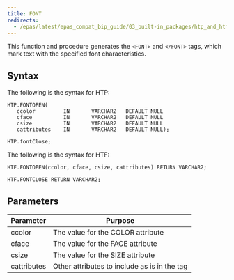 ```yaml
---
title: FONT
redirects:
  - /epas/latest/epas_compat_bip_guide/03_built-in_packages/htp_and_htf/font/ #generated for docs/epas/reorg-role-use-case-mode
---
```


This function and procedure generates the `<FONT>` and `</FONT>` tags, which mark text with the specified font characteristics.

## Syntax

The following is the syntax for HTP:

```
HTP.FONTOPEN(
   ccolor         IN       VARCHAR2   DEFAULT NULL
   cface          IN       VARCHAR2   DEFAULT NULL
   csize          IN       VARCHAR2   DEFAULT NULL
   cattributes    IN       VARCHAR2   DEFAULT NULL);

HTP.fontClose;
```

The following is the syntax for HTF:

```
HTF.FONTOPEN(ccolor, cface, csize, cattributes) RETURN VARCHAR2;

HTF.FONTCLOSE RETURN VARCHAR2;
```

## Parameters

| Parameter | Purpose  |
| --------- | -------- |
| ccolor | The value for the COLOR attribute |
| cface | The value for the FACE attribute |
| csize | The value for the SIZE attribute |
| cattributes | Other attributes to include as is in the tag |
